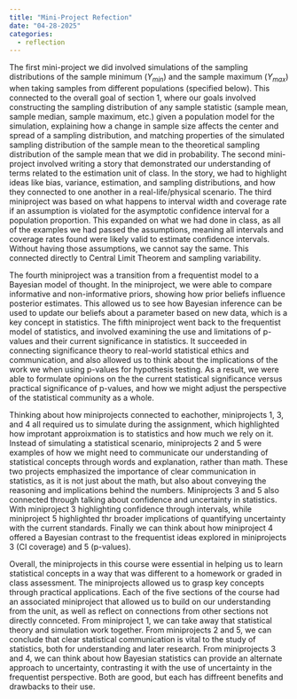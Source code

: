 ```yaml
---
title: "Mini-Project Refection"
date: "04-28-2025"
categories:
  - reflection
---
```


The first mini-project we did involved simulations of the sampling distributions of the sample minimum ($Y_{min}$) and the sample maximum ($Y_{max}$) when taking samples  from different populations (specified below). This connected to the overall goal of section 1, where our goals involved constructing the sampling distribution of any sample statistic (sample mean, sample median, sample maximum, etc.) given a population model for the simulation, explaining how a change in sample size affects the center and spread of a sampling distribution, and matching properties of the simulated sampling distribution of the sample mean to the theoretical sampling distribution of the sample mean that we did in probability. The second mini-project involved writing a story that demonstrated our understanding of terms related to the estimation unit of class. In the story, we had to highlight ideas like bias, variance, estimation, and sampling distributions, and how they connected to one another in a real-life/physical scenario. The third miniproject was based on what happens to interval width and coverage rate if an assumption is violated for the asymptotic confidence interval for a population proportion. This expanded on what we had done in class, as all of the examples we had passed the assumptions, meaning all intervals and coverage rates found were likely valid to estimate confidence intervals. Without having those assumptions, we cannot say the same. This connected directly to Central Limit Theorem and sampling variability. 

The fourth miniproject was a transition from a frequentist model to a Bayesian model of thought. In the miniproject, we were able to compare informative and non-informative priors, showing how prior beliefs influence posterior estimates. This allowed us to see how Bayesian inference can be used to update our beliefs about a parameter based on new data, which is a key concept in statistics. The fifth miniproject went back to the frequentist model of statistics, and involved examining the use and limitations of p-values and their current significance in statistics. It succeeded in connecting significance theory to real-world statistical ethics and communication, and also allowed us to think about the implications of the work we when using p-values for hypothesis testing. As a result, we were able to formulate opinions on the the current statistical significance versus practical significance of p-values, and how we might adjust the perspective of the statistical community as a whole.

Thinking about how miniprojects connected to eachother, miniprojects 1, 3, and 4 all required us to simulate during the assignment, which highlighted how improtant approixmation is to statistics and how much we rely on it. Instead of simulating a statistical scenario, miniprojects 2 and 5 were examples of how we might need to communicate our understanding of statistical concepts through words and explanation, rather than math. These two projects emphasized the importance of clear communication in statistics, as it is not just about the math, but also about conveying the reasoning and implications behind the numbers. Miniprojects 3 and 5 also connected through talking about confidence and uncertainty in statistics. With miniproject 3 highlighting confidence through intervals, while miniproject 5 highlighted thr broader implications of quantifying uncertainty with the current standards. Finally we can think about how miniproject 4 offered a Bayesian contrast to the frequentist ideas explored in miniprojects 3 (CI coverage) and 5 (p-values). 

Overall, the miniprojects in this course were essential in helping us to learn statistical concepts in a way that was different to a homework or graded in class assessment. The miniprojects allowed us to grasp key concepts through practical applications. Each of the five sections of the course had an associated miniproject that allowed us to build on our understanding from the unit, as well as reflect on connections from other sections not directly connceted. From miniproject 1, we can take away that statistical theory and simulation work together. From miniprojects 2 and 5, we can conclude that clear statistical communication is vital to the study of statistics, both for understanding and later research. From miniprojects 3 and 4, we can think about how Bayesian statistics can provide an alternate approach to uncertainty, contrasting it with the use of uncertainty in the frequentist perspective. Both are good, but each has diffreent benefits and drawbacks to their use. 
